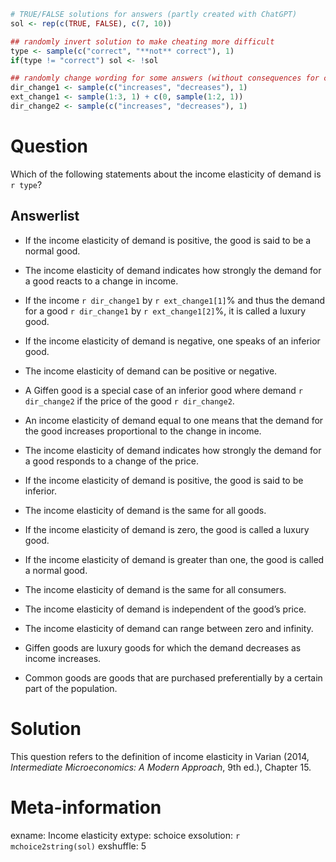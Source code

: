 ```r
# TRUE/FALSE solutions for answers (partly created with ChatGPT)
sol <- rep(c(TRUE, FALSE), c(7, 10))

## randomly invert solution to make cheating more difficult
type <- sample(c("correct", "**not** correct"), 1)
if(type != "correct") sol <- !sol

## randomly change wording for some answers (without consequences for correctness)
dir_change1 <- sample(c("increases", "decreases"), 1)
ext_change1 <- sample(1:3, 1) + c(0, sample(1:2, 1))
dir_change2 <- sample(c("increases", "decreases"), 1)
```

Question
========
Which of the following statements about the income elasticity of demand is `r type`? 

Answerlist
----------
* If the income elasticity of demand is positive, the good is said to be a normal good.
* The income elasticity of demand indicates how strongly the demand for a good reacts to a change in income.
* If the income `r dir_change1` by `r ext_change1[1]`% and thus the demand for a good `r dir_change1` by `r ext_change1[2]`%, it is called a luxury good.
* If the income elasticity of demand is negative, one speaks of an inferior good.
* The income elasticity of demand can be positive or negative.
* A Giffen good is a special case of an inferior good where demand `r dir_change2` if the price of the good `r dir_change2`.
* An income elasticity of demand equal to one means that the demand for the good increases proportional to the change in income.

* The income elasticity of demand indicates how strongly the demand for a good responds to a change of the price.
* If the income elasticity of demand is positive, the good is said to be inferior.
* The income elasticity of demand is the same for all goods.
* If the income elasticity of demand is zero, the good is called a luxury good.
* If the income elasticity of demand is greater than one, the good is called a normal good.
* The income elasticity of demand is the same for all consumers.
* The income elasticity of demand is independent of the good's price.
* The income elasticity of demand can range between zero and infinity.
* Giffen goods are luxury goods for which the demand decreases as income increases.
* Common goods are goods that are purchased preferentially by a certain part of the population.

Solution
========
This question refers to the definition of income elasticity in
Varian (2014, _Intermediate Microeconomics: A Modern Approach_, 9th ed.), Chapter 15.


Meta-information
================
exname: Income elasticity
extype: schoice
exsolution: `r mchoice2string(sol)`
exshuffle: 5
